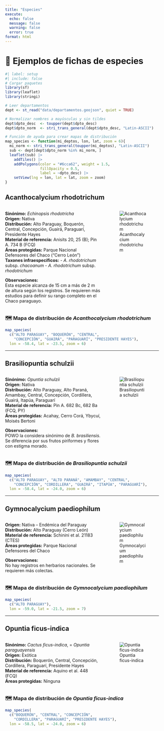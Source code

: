 ```yaml
---
title: "Especies"
execute:
  echo: false
  message: false
  warning: false
  error: true
format: html
---
```


# 📘 Ejemplos de fichas de especies

```r
#| label: setup
#| include: false
# Cargar paquetes
library(sf)
library(leaflet)
library(stringi)

# Leer departamentos
dept <- st_read("data/departamentos.geojson", quiet = TRUE)

# Normalizar nombres a mayúsculas y sin tildes
dept$dpto_desc  <- toupper(dept$dpto_desc)
dept$dpto_norm  <- stri_trans_general(dept$dpto_desc, "Latin-ASCII")

# Función de ayuda para crear mapas de distribución
map_species <- function(mi_deptos, lon, lat, zoom = 6){
  mi_norm <- stri_trans_general(toupper(mi_deptos), "Latin-ASCII")
  sub <- dept[dept$dpto_norm %in% mi_norm, ]
  leaflet(sub) |>
    addTiles() |>
    addPolygons(color = "#6cca62", weight = 1.5,
                fillOpacity = 0.5,
                label = ~dpto_desc) |>
    setView(lng = lon, lat = lat, zoom = zoom)
}
```

## Acanthocalycium rhodotrichum

::: {.columns}

::: {.column width="65%"}
**Sinónimo:** *Echinopsis rhodotricha*  
**Origen:** Nativa  
**Distribución:** Alto Paraguay, Boquerón, Central, Concepción, Guairá, Paraguarí, Presidente Hayes  
**Material de referencia:** Anisits 20, 25 (B); Pin A. 734 B (FCQ)  
**Áreas protegidas:** Parque Nacional Defensores del Chaco ("Cerro León")  
**Taxones infraespecíficos:**
- *A. rhodotrichum* subsp. *chacoanum*
- *A. rhodotrichum* subsp. *rhodotrichum*

**Observaciones:**  
Esta especie alcanza de 15&nbsp;cm a más de 2&nbsp;m de altura según los registros. Se requieren más estudios para definir su rango completo en el Chaco paraguayo.
:::

::: {.column width="35%"}
![Acanthocalycium rhodotrichum](images/1.jpeg)
:::

:::

### 🗺️ Mapa de distribución de *Acanthocalycium rhodotrichum*

```r
map_species(
  c("ALTO PARAGUAY", "BOQUERÓN", "CENTRAL",
    "CONCEPCIÓN", "GUAIRÁ", "PARAGUARÍ", "PRESIDENTE HAYES"),
  lon = -58.4, lat = -23.5, zoom = 6)
```

---

## Brasiliopuntia schulzii

::: {.columns}

::: {.column width="65%"}
**Sinónimo:** *Opuntia schulzii*  
**Origen:** Nativa  
**Distribución:** Alto Paraguay, Alto Paraná, Amambay, Central, Concepción, Cordillera, Guairá, Itapúa, Paraguarí  
**Material de referencia:** Pin A. 682 Bc, 682 Ba (FCQ, PY)  
**Áreas protegidas:** Acahay, Cerro Corá, Ybycuí, Moisés Bertoni  

**Observaciones:**  
POWO la considera sinónimo de *B. brasiliensis*. Se diferencia por sus frutos piriformes y flores con estigma morado.
:::

::: {.column width="35%"}
![Brasiliopuntia schulzii](images/2.jpeg)
:::

:::

### 🗺️ Mapa de distribución de *Brasiliopuntia schulzii*

```r
map_species(
  c("ALTO PARAGUAY", "ALTO PARANÁ", "AMAMBAY", "CENTRAL",
    "CONCEPCIÓN", "CORDILLERA", "GUAIRÁ", "ITAPÚA", "PARAGUARÍ"),
  lon = -58.4, lat = -24.0, zoom = 6)
```

---

## Gymnocalycium paediophilum

::: {.columns}

::: {.column width="65%"}
**Origen:** Nativa – Endémica del Paraguay  
**Distribución:** Alto Paraguay (Cerro León)  
**Material de referencia:** Schinini et al. 21183 (CTES)  
**Áreas protegidas:** Parque Nacional Defensores del Chaco  

**Observaciones:**  
No hay registros en herbarios nacionales. Se requieren más colectas.
:::

::: {.column width="35%"}
![Gymnocalycium paediophilum](images/3.jpeg)
:::

:::

### 🗺️ Mapa de distribución de *Gymnocalycium paediophilum*

```r
map_species(
  c("ALTO PARAGUAY"),
  lon = -59.0, lat = -21.5, zoom = 7)
```

---

## Opuntia ficus-indica

::: {.columns}

::: {.column width="65%"}
**Sinónimo:** *Cactus ficus-indica*, = *Opuntia paraguayensis*  
**Origen:** Exótica  
**Distribución:** Boquerón, Central, Concepción, Cordillera, Paraguarí, Presidente Hayes  
**Material de referencia:** Aquino et al. 448 (FCQ)  
**Áreas protegidas:** Ninguna
:::

::: {.column width="35%"}
![Opuntia ficus-indica](images/4.jpeg)
:::

:::

### 🗺️ Mapa de distribución de *Opuntia ficus-indica*

```r
map_species(
  c("BOQUERÓN", "CENTRAL", "CONCEPCIÓN",
    "CORDILLERA", "PARAGUARÍ", "PRESIDENTE HAYES"),
  lon = -58.5, lat = -24.0, zoom = 6)
```

